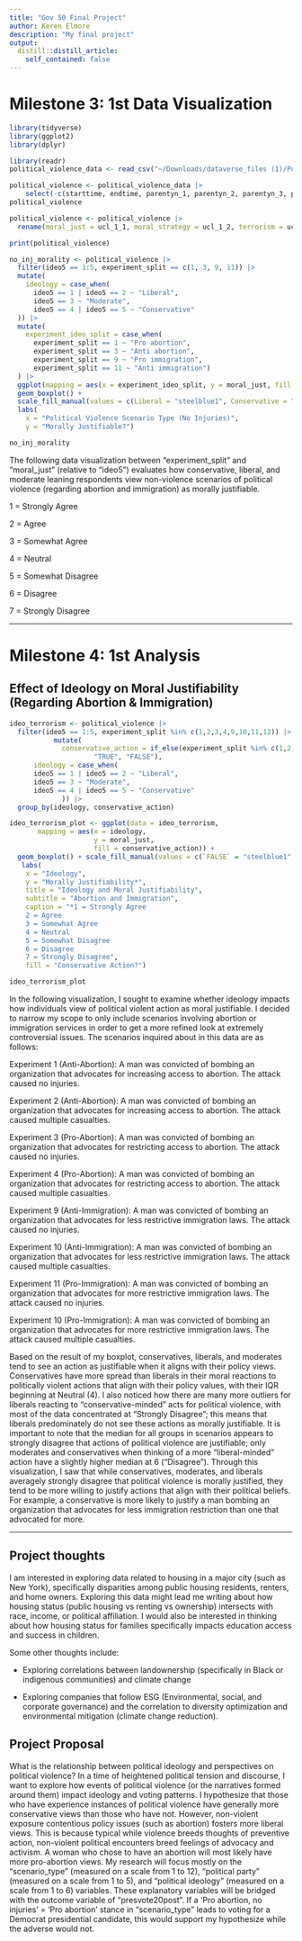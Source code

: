 ```yaml
---
title: "Gov 50 Final Project"
author: Keren Elmore
description: "My final project"
output:
  distill::distill_article:
    self_contained: false
---
```


# Milestone 3: 1st Data Visualization
```r
library(tidyverse)
library(ggplot2)
library(dplyr)
```

```r
library(readr)
political_violence_data <- read_csv("~/Downloads/dataverse_files (1)/PoliticalViolence_May21 Client.csv")
```
```r
political_violence <- political_violence_data |>
    select(-c(starttime, endtime, parentyn_1, parentyn_2, parentyn_3, parentyn_98))
political_violence
```

```r
political_violence <- political_violence |>
  rename(moral_just = ucl_1_1, moral_strategy = ucl_1_2, terrorism = ucl_1_3)
```
```r
print(political_violence)
```
```r
no_inj_morality <- political_violence |>
  filter(ideo5 == 1:5, experiment_split == c(1, 3, 9, 11)) |>
  mutate(
    ideology = case_when(
      ideo5 == 1 | ideo5 == 2 ~ "Liberal",
      ideo5 == 3 ~ "Moderate",
      ideo5 == 4 | ideo5 == 5 ~ "Conservative"
  )) |>
  mutate(
    experiment_ideo_split = case_when(
      experiment_split == 1 ~ "Pro abortion",
      experiment_split == 3 ~ "Anti abortion",
      experiment_split == 9 ~ "Pro immigration",
      experiment_split == 11 ~ "Anti immigration")
  ) |>
  ggplot(mapping = aes(x = experiment_ideo_split, y = moral_just, fill = ideology)) +
  geom_boxplot() +
  scale_fill_manual(values = c(Liberal = "steelblue1", Conservative = "indianred1", Moderate = "darkgoldenrod1")) +
  labs(
    x = "Political Violence Scenario Type (No Injuries)",
    y = "Morally Justifiable?")

no_inj_morality
```
The following data visualization between "experiment_split" and "moral_just" (relative to "ideo5") evaluates how conservative, liberal, and moderate leaning respondents view non-violence scenarios of political violence (regarding abortion and immigration) as morally justifiable. 

1 = Strongly Agree

2 = Agree

3 = Somewhat Agree

4 = Neutral

5 = Somewhat Disagree

6 = Disagree

7 = Strongly Disagree

-------

# Milestone 4: 1st Analysis
## Effect of Ideology on Moral Justifiability (Regarding Abortion & Immigration)

```r
ideo_terrorism <- political_violence |>
  filter(ideo5 == 1:5, experiment_split %in% c(1,2,3,4,9,10,11,12)) |>
           mutate(
             conservative_action = if_else(experiment_split %in% c(1,2,9,10),
                     "TRUE", "FALSE"),
      ideology = case_when(
      ideo5 == 1 | ideo5 == 2 ~ "Liberal",
      ideo5 == 3 ~ "Moderate",
      ideo5 == 4 | ideo5 == 5 ~ "Conservative"
             )) |>
  group_by(ideology, conservative_action) 

ideo_terrorism_plot <- ggplot(data = ideo_terrorism,
       mapping = aes(x = ideology,
                     y = moral_just,
                     fill = conservative_action)) +
  geom_boxplot() + scale_fill_manual(values = c(`FALSE` = "steelblue1", `TRUE` = "indianred1")) +
   labs(
    x = "Ideology",
    y = "Morally Justifiability*",
    title = "Ideology and Moral Justifiability",
    subtitle = "Abortion and Immigration",
    caption = "*1 = Strongly Agree 
    2 = Agree
    3 = Somewhat Agree
    4 = Neutral
    5 = Somewhat Disagree
    6 = Disagree
    7 = Strongly Disagree",
    fill = "Conservative Action?")

ideo_terrorism_plot
```
In the following visualization, I sought to examine whether ideology impacts how individuals view of political violent action as moral justifiable. I decided to narrow my scope to only include scenarios involving abortion or immigration services in order to get a more refined look at extremely controversial issues. The scenarios inquired about in this data are as follows:

Experiment 1 (Anti-Abortion): A man was convicted of bombing an organization that advocates for increasing access to abortion. The attack caused no injuries.

Experiment 2 (Anti-Abortion): A man was convicted of bombing an organization that advocates for increasing access to abortion. The attack caused multiple casualties.

Experiment 3 (Pro-Abortion): A man was convicted of bombing an organization that advocates for restricting access to abortion. The attack caused no injuries.

Experiment 4 (Pro-Abortion): A man was convicted of bombing an organization that advocates for restricting access to abortion. The attack caused multiple casualties.

Experiment 9 (Anti-Immigration): A man was convicted of bombing an organization that advocates for less restrictive immigration laws. The attack caused no injuries.

Experiment 10 (Anti-Immigration): A man was convicted of bombing an organization that advocates for less restrictive immigration laws. The attack caused multiple casualties.

Experiment 11 (Pro-Immigration): A man was convicted of bombing an organization that advocates for more restrictive immigration laws. The attack caused no injuries.

Experiment 10 (Pro-Immigration): A man was convicted of bombing an organization that advocates for more restrictive immigration laws. The attack caused multiple casualties.


Based on the result of my boxplot, conservatives, liberals, and moderates tend to see an action as justifiable when it aligns with their policy views. Conservatives have more spread than liberals in their moral reactions to politically violent actions that align with their policy values, with their IQR beginning at Neutral (4). I also noticed how there are many more outliers for liberals reacting to "conservative-minded" acts for political violence, with most of the data concentrated at "Strongly Disagree"; this means that liberals predominately do not see these actions as morally justifiable. It is important to note that the median for all groups in scenarios appears to strongly disagree that actions of political violence are justifiable; only moderates and conservatives when thinking of a more "liberal-minded" action have a slightly higher median at 6 ("Disagree"). Through this visualization, I saw that while conservatives, moderates, and liberals averagely strongly disagree that political violence is morally justified, they tend to be more willing to justify actions that align with their political beliefs. For example, a conservative is more likely to justify a man bombing an organization that advocates for less immigration restriction than one that advocated for more. 




-------

## Project thoughts

I am interested in exploring data related to housing in a major city (such as New York), specifically disparities among public housing residents, renters, and home owners. Exploring this data might lead me writing about how housing status (public housing vs renting vs ownership) intersects with race, income, or political affiliation. I would also be interested in thinking about how housing status for families specifically impacts education access and success in children. 

Some other thoughts include:

- Exploring correlations between landownership (specifically in Black or indigenous communities) and climate change

- Exploring companies that follow ESG (Environmental, social, and corporate governance) and the correlation to diversity optimization and environmental mitigation (climate change reduction). 

## Project Proposal
What is the relationship between political ideology and perspectives on political violence? In a time of heightened political tension and discourse, I want to explore how events of political violence (or the narratives formed around them) impact ideology and voting patterns. I hypothesize that those who have experience instances of political violence have generally more conservative views than those who have not. However, non-violent exposure contentious policy issues (such as abortion) fosters more liberal views. This is because typical while violence breeds thoughts of preventive action, non-violent political encounters breed feelings of advocacy and activism. A woman who chose to have an abortion will most likely have more pro-abortion views. My research will focus mostly on the "scenario_type" (measured on a scale from 1 to 12), "political party" (measured on a scale from 1 to 5), and "political ideology" (measured on a scale from 1 to 6) variables. These explanatory variables will be bridged with the outcome variable of "presvote20post". If a 'Pro abortion, no injuries' = 'Pro abortion' stance in "scenario_type" leads to voting for a Democrat presidential candidate, this would support my hypothesize while the adverse would not. 


```r

```

